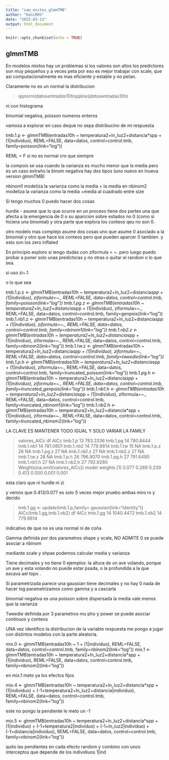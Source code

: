 ```yaml
---
title: "sam_mixtos_glmmTMB"
author: "DaniRRS"
date: "2025-03-13"
output: html_document
---
```


```r
knitr::opts_chunk$set(echo = TRUE)
```

## glmmTMB

En modelos mixtos hay un problemas si los valores son altos los predictores son muy pequeños y a veces peta por eso es mejor trabajar con scale, que asi computacionalmente es mas eficiente y estable y no petan.

Claramente no es un normal la distribucion

> qqnorm(datos$entradas10h)
> qqline(datos$entradas10h)

ni con histograma

binomial negativa, poisson numeros enteros

vamosa a explorar en caso deque no sepa distribucino de mi respuesta

tmb.1.p <- glmmTMB(entradas10h ~ temperatura2+ln_luz2+distancia*spp + (1|individuo), REML=FALSE, data=datos, control=control.tmb, family=poisson(link="log"))

REML = F si no es normal cro que siempre

la compois se usa cuando la varianza es mucho menor que la media pero es un caso extraño
la binom negativa hay dos tipos (uno nuevo en lnueva version glmmTMB)

nbinom1 modeliza la varianza como la media + la media en
nbinom2 modeliza la varianza como la media +media al cuadrado entre size

Si tengo muchos 0 puedo hacer dos cosas

hurdle - asume que lo que ocurre en un proceso tiene dos partes una que afecta a la emergencia de 0 o su aparicion sobre estados no 0 (como si hiciera una binomial) y otra parte que explora los conteos qeu no son 0.

otro modelo mas complejo asume dos cosas uno que asume 0 asociado a la binomial y otro que hace los conteos pero que pueden aparcer 0 tambien.  y esto son los zero inflated

En principio exploro si tengo dudas con ziformula = ~. pero luego puedo probar a poner solo unas predictoras y no otras  o quitar el random o lo que sea.

si uso zi~.1

o lo que sea

tmb.1.p.z <- glmmTMB(entradas10h ~ temperatura2+ln_luz2+distancia*spp + (1|individuo), ziformula=~., REML=FALSE, data=datos, control=control.tmb, family=poisson(link="log"))
tmb.1.pg.z <- glmmTMB(entradas10h ~ temperatura2+ln_luz2+distancia*spp + (1|individuo), ziformula=~., REML=FALSE, data=datos, control=control.tmb, family=genpois(link="log"))
tmb.1.nb1.z <- glmmTMB(entradas10h ~ temperatura2+ln_luz2+distancia*spp + (1|individuo), ziformula=~., REML=FALSE, data=datos, control=control.tmb, family=nbinom1(link="log"))
tmb.1.nb2.z <- glmmTMB(entradas10h ~ temperatura2+ln_luz2+distancia*spp + (1|individuo), ziformula=~., REML=FALSE, data=datos, control=control.tmb, family=nbinom2(link="log"))
tmb.1.tw.z <- glmmTMB(entradas10h ~ temperatura2+ln_luz2+distancia*spp + (1|individuo), ziformula=~., REML=FALSE, data=datos, control=control.tmb, family=tweedie(link="log"))
tmb.1.p.h <- glmmTMB(entradas10h ~ temperatura2+ln_luz2+distancia*spp + (1|individuo), ziformula=~., REML=FALSE, data=datos, control=control.tmb, family=truncated_poisson(link="log"))
tmb.1.pg.h <- glmmTMB(entradas10h ~ temperatura2+ln_luz2+distancia*spp + (1|individuo), ziformula=~., REML=FALSE, data=datos, control=control.tmb, family=truncated_genpois(link="log"))
tmb.1.nb1.h <- glmmTMB(entradas10h ~ temperatura2+ln_luz2+distancia*spp + (1|individuo), ziformula=~., REML=FALSE, data=datos, control=control.tmb, family=truncated_nbinom1(link="log"))
tmb.1.nb2.h <- glmmTMB(entradas10h ~ temperatura2+ln_luz2+distancia*spp + (1|individuo), ziformula=~., REML=FALSE, data=datos, control=control.tmb, family=truncated_nbinom2(link="log"))

LA CLAVE ES MANTENER TODO IGUAL Y SOLO VARIAR LA FAMILY


> valores_AICc
            df     AICc
tmb.1.p     13 783.3336
tmb.1.pg    14 780.8444
tmb.1.nb1   14 781.0801
tmb.1.nb2   14 779.9814
tmb.1.tw    15       NA
tmb.1.p.z   26       NA
tmb.1.pg.z  27       NA
tmb.1.nb1.z 27       NA
tmb.1.nb2.z 27       NA
tmb.1.tw.z  28       NA
tmb.1.p.h   26 796.9070
tmb.1.pg.h  27 791.6490
tmb.1.nb1.h 27       NA
tmb.1.nb2.h 27 792.6280
> Weights(na.omit(valores_AICc))
 model weights 
[1] 0.077 0.269 0.239 0.413 0.000 0.001 0.001


esta claro que ni hurdle ni zi

y vemos que 0.413/0.077 es solo 5 veces mejor pruebo ambas miro rs y decido

> tmb.1.gg <- update(tmb.1.p,family= gaussian(link="identity"))
> AICc(tmb.1.gg,tmb.1.nb2)
          df      AICc
tmb.1.gg  14 1040.4472
tmb.1.nb2 14  779.9814

indicativo de que no es una normal ni de coña

Gamma definida por dos parametros shape y scale, NO ADMITE 0 se puede asociar a nbinom

mediante scale y shpae podemos calcular media y varianza

Tiene decimales y no tiene 0 ejemplos: la altura de un ave volando, porque un ave y esta volando no puede estar psada, o la profundida a la que excava ael topo .

Si parametrizada parece una gaussian tiene decimales y no hay 0 nada de hacer log parametrizamos como gamma y a cascarla

binomial negativa es una poisson sobre dispersada la media vale menos que la varianza

Tweedie definida por 3 parametros mu pho y power se puede asociar  continuos y conteos

UNA vez identifico la distribucion de la variable respuesta me pongo a jugar con distintos modelos con la parte aleatoria.


mix.0 <- glmmTMB(entradas10h ~ 1 + (1|individuo), REML=FALSE, data=datos, control=control.tmb, family=nbinom2(link="log"))
mix.1 <- glmmTMB(entradas10h ~ temperatura2+ln_luz2+distancia*spp + (1|individuo), REML=FALSE, data=datos, control=control.tmb, family=nbinom2(link="log"))

en mix.1 meto ya los efectos fijos

mix.4 <- glmmTMB(entradas10h ~ temperatura2+ln_luz2+distancia*spp + (1|individuo) + (-1+temperatura2+ln_luz2+distancia|individuo), REML=FALSE, data=datos, control=control.tmb, family=nbinom2(link="log"))

este no pongo la pendiente le meto un -1

mix.5 <- glmmTMB(entradas10h ~ temperatura2+ln_luz2+distancia*spp + (1|individuo) + (-1+temperatura2|individuo) + (-1+ln_luz2|individuo) + (-1+distancia|individuo), REML=FALSE, data=datos, control=control.tmb, family=nbinom2(link="log"))


quito las pendientes en cada efecto random y combino con unos interceptos que depende de los individiuos 1|ind

